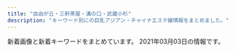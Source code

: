 ```yaml
---
title: "自由が丘・三軒茶屋・溝の口・武蔵小杉"
description: "キーワード別にの巨乳アジアン・チャイナエステ嬢情報をまとめました。"
---
```


新着画像と新着キーワードをまとめています。
2021年03月03日の情報です。

<DmmAffiliateIns />
<KeywordTable
  shops={
    [
    {
        "img_links": [
            "http://kagayaki.jpn.cm/images/mobile.jpg",
            "http://kagayaki.jpn.cm/photos/sites/35/2017/11/2017110107513579.jpg",
            "http://kagayaki.jpn.cm/images/room3.jpg",
            "http://kagayaki.jpn.cm/photos/sites/35/2016/11/11.jpg",
            "http://kagayaki.jpn.cm/photos/sites/35/2019/09/2019092518230998.jpg",
            "http://kagayaki.jpn.cm/images/end1.jpg",
            "http://kagayaki.jpn.cm/images/girl-z1.jpg",
            "http://kagayaki.jpn.cm/photos/sites/35/2016/08/staff32.jpg",
            "http://kagayaki.jpn.cm/images/room1.jpg",
            "http://kagayaki.jpn.cm/photos/sites/35/2016/09/637893871729784570.jpg",
            "http://kagayaki.jpn.cm/images/top.jpg",
            "http://kagayaki.jpn.cm/images/mobile2.jpg",
            "http://kagayaki.jpn.cm/images/staff_line.png",
            "http://kagayaki.jpn.cm/photos/sites/35/2020/10/2020100418535814.jpg",
            "http://kagayaki.jpn.cm/images/room5.jpg",
            "http://kagayaki.jpn.cm/images/room4.jpg",
            "http://kagayaki.jpn.cm/images/bj3.png",
            "http://kagayaki.jpn.cm/images/girl-z2.jpg",
            "http://kagayaki.jpn.cm/photos/sites/35/2016/08/staff3.jpg",
            "http://kagayaki.jpn.cm/images/room6.jpg",
            "http://kagayaki.jpn.cm/images/staff0.jpg",
            "http://kagayaki.jpn.cm/photos/sites/35/2016/11/1.jpg",
            "http://kagayaki.jpn.cm/images/room2.jpg",
            "http://kagayaki.jpn.cm/photos/sites/35/2016/11/12.jpg"
        ],
        "url": "http://kagayaki.jpn.cm/",
        "keywords": {
            "D": 6,
            "C": 17,
            "E": 1,
            "86": 5,
            "87": 2,
            "84": 1
        },
        "station": "\u4e09\u8ed2\u8336\u5c4b\u99c5\u5317\u53e3",
        "name": "\u661f\u306e\u8f1d\u304d"
    },
    {
        "station": "\u7528\u8cc0\u99c5\u6771\u53e3",
        "url": "http://www.wqiowaz.site/",
        "img_links": [
            "http://www.wqiowaz.site/uploads/200629/1-200629103104120.jpg",
            "http://www.wqiowaz.site/picture/foot01.jpg",
            "http://www.wqiowaz.site/picture/m-top004.jpg",
            "http://www.wqiowaz.site/uploads/200630/1-200630094H5294.jpg",
            "http://www.wqiowaz.site/uploads/201008/1-20100Q5541T55.jpg",
            "http://www.wqiowaz.site/picture/call.png",
            "http://www.wqiowaz.site/uploads/200629/1-200629103142X4.jpg",
            "http://www.wqiowaz.site/picture/m-top003.jpg",
            "http://www.wqiowaz.site/uploads/201008/1-20100Q55522V7.jpg",
            "http://www.wqiowaz.site/uploads/200914/1-20091416442NT.jpg",
            "http://www.wqiowaz.site/uploads/201008/1-20100Q55403531.jpg",
            "http://www.wqiowaz.site/picture/m-head01.jpg",
            "http://www.wqiowaz.site/uploads/200630/1-200630094K4325.jpg",
            "http://www.wqiowaz.site/picture/cam-01.jpg",
            "http://www.wqiowaz.site/uploads/201008/1-20100Q5550EL.jpg",
            "http://www.wqiowaz.site/uploads/200914/1-200914164443K1.jpg",
            "http://www.wqiowaz.site/uploads/200629/1-200629103204442.jpg"
        ],
        "name": "Sweet",
        "keywords": {
            "F": 4,
            "84": 2,
            "94": 4,
            "86": 1,
            "D": 3
        }
    },
    {
        "img_links": [
            "http://pink.estheya.com/css/nav/nav-005.jpg",
            "http://pink.estheya.com/css/nav/nav-002.jpg",
            "http://pink.estheya.com/css/nav/nav-004.jpg",
            "http://pink.estheya.com/css/staff/staff01.jpg",
            "http://pink.estheya.com/css/staff/staff02.jpg",
            "http://pink.estheya.com/css/top-right002.jpg",
            "http://pink.estheya.com/css/staff/staff03.jpg",
            "http://pink.estheya.com/css/01.jpg",
            "http://pink.estheya.com/css/nav/nav-006.jpg",
            "http://pink.estheya.com/css/nav/nav-003.jpg",
            "http://pink.estheya.com/css/head01.jpg",
            "http://pink.estheya.com/css/foot-tel.png",
            "http://pink.estheya.com/css/head.jpg",
            "http://pink.estheya.com/css/nav/nav-001.jpg",
            "http://pink.estheya.com/css/osusume02.jpg",
            "http://pink.estheya.com/css/baner.jpg"
        ],
        "name": "Pink Girl",
        "station": "\u4e8c\u5b50\u7389\u5ddd\u99c5\u897f\u53e3",
        "keywords": {
            "E": 2,
            "89": 1,
            "88": 1,
            "D": 1,
            "92": 1
        },
        "url": "http://pink.estheya.com/"
    },
    {
        "keywords": {},
        "url": "http://treat-msg.com/",
        "station": "\u99d2\u6ca2\u5927\u5b66\u99c5\u99d2\u6ca2\u516c\u5712\u53e3",
        "name": "\u5b89\u5fc3\u5802",
        "img_links": [
            "http://treat-msg.com/img/access/road3.jpg",
            "http://treat-msg.com/staff/chinatu/01mb.jpg",
            "http://treat-msg.com/img/head.png",
            "http://treat-msg.com/img/access/road1.jpg",
            "http://treat-msg.com/staff/saki/01.jpg",
            "http://treat-msg.com/img/ttl_staff.jpg",
            "http://treat-msg.com/staff/kaori/01.jpg",
            "http://treat-msg.com/staff/kaori/01mb.jpg",
            "http://treat-msg.com/img/shop/msg.png",
            "http://treat-msg.com/img/access/road4.jpg",
            "http://treat-msg.com/staff/noa/01mb.jpg",
            "http://treat-msg.com/staff/miyo/01mb.jpg",
            "http://treat-msg.com/img/access/road2.jpg",
            "http://treat-msg.com/staff/mei/01.jpg",
            "http://treat-msg.com/staff/miyo/01.jpg",
            "http://treat-msg.com/img/foot.png",
            "http://treat-msg.com/staff/saki/01mb.jpg",
            "http://treat-msg.com/img/access/road5.jpg",
            "http://treat-msg.com/staff/rumi/01.jpg",
            "http://treat-msg.com/img/access/road6.jpg",
            "http://treat-msg.com/staff/riri/01mb.jpg",
            "http://treat-msg.com/img/access/roaddm.png",
            "http://treat-msg.com/staff/chinatu/01.jpg",
            "http://treat-msg.com/staff/noa/01.jpg",
            "http://treat-msg.com/img/mainhd.jpg",
            "http://treat-msg.com/pic/corona.jpg",
            "http://treat-msg.com/staff/rumi/01mb.jpg",
            "http://treat-msg.com/staff/mei/01mb.jpg",
            "http://treat-msg.com/img/mainft.jpg",
            "http://treat-msg.com/staff/riri/01.jpg"
        ]
    },
    {
        "img_links": [
            "http://www.sakura.esraku.com/images/mobile.jpg",
            "http://www.sakura.esraku.com/files/002.jpg",
            "http://www.sakura.esraku.com/photo_news/upimg/60714603da7cfa04c2_0.jpg",
            "http://www.sakura.esraku.com/photo_news/upimg/921745f718627cc259_0.jpg",
            "http://www.sakura.esraku.com/images/lineyoyaku.jpg",
            "http://www.sakura.esraku.com/files/009.jpg",
            "http://www.sakura.esraku.com/files/003.jpg",
            "http://www.sakura.esraku.com/photo_news/upimg/508775f63081046140_0.jpg",
            "http://www.sakura.esraku.com/photo_news/upimg/192295fbde78dddd71_0.jpg",
            "http://www.sakura.esraku.com/photo_news/upimg/221315f853e86bfad8_0.jpg",
            "http://www.sakura.esraku.com/files/008.jpg",
            "http://www.sakura.esraku.com/files/012.jpg",
            "http://www.sakura.esraku.com/files/004.jpg",
            "http://www.sakura.esraku.com/files/010.jpg",
            "http://www.sakura.esraku.com/files/005.jpg",
            "http://www.sakura.esraku.com/files/011.jpg",
            "http://www.sakura.esraku.com/images/top.png",
            "http://www.sakura.esraku.com/files/006.jpg",
            "http://www.sakura.esraku.com/photo_news/upimg/5052160124f368954b_0.jpg",
            "http://www.sakura.esraku.com/files/007.jpg",
            "http://www.sakura.esraku.com/files/001.jpg",
            "http://www.sakura.esraku.com/photo_news/upimg/2782560336f9978bfe_0.jpg",
            "http://www.sakura.esraku.com/images/s_staff.jpg",
            "http://www.sakura.esraku.com/images/s_link.jpg",
            "http://www.sakura.esraku.com/photo_news/upimg/282545f76dfd1996d7_0.jpg"
        ],
        "keywords": {
            "C": 24,
            "D": 20,
            "\u30bb\u30af\u30b7\u30fc": 1,
            "87": 18
        },
        "url": "http://www.sakura.esraku.com/",
        "name": "\u685c",
        "station": "\u90fd\u7acb\u5927\u5b66\u99c5"
    },
    {
        "url": "http://www.gekabijin.mensest.com/",
        "img_links": [
            "http://www.gekabijin.mensest.com/images/rsubt3.png",
            "http://www.gekabijin.mensest.com/images/pagetop.png",
            "http://www.gekabijin.mensest.com/images/top_sp_slider01.jpg",
            "http://www.gekabijin.mensest.com/images/m3.jpg",
            "http://www.gekabijin.mensest.com/files/004.jpg",
            "http://www.gekabijin.mensest.com/images/rsubt4.png",
            "http://www.gekabijin.mensest.com/files/001.jpg",
            "http://www.gekabijin.mensest.com/images/pic_girl01.jpg",
            "http://www.gekabijin.mensest.com/images/rsubt7.png",
            "http://www.gekabijin.mensest.com/images/m6.jpg",
            "http://www.gekabijin.mensest.com/files/003.jpg",
            "http://www.gekabijin.mensest.com/images/rsubt5.png",
            "http://www.gekabijin.mensest.com/images/m4.jpg",
            "http://www.gekabijin.mensest.com/files/001-02.jpg",
            "http://www.gekabijin.mensest.com/images/ico01.png",
            "http://www.gekabijin.mensest.com/images/rsubt2.png",
            "http://www.gekabijin.mensest.com/files/004-02.jpg",
            "http://www.gekabijin.mensest.com/images/rsubt6.png",
            "http://www.gekabijin.mensest.com/images/m2.jpg",
            "http://www.gekabijin.mensest.com/files/002.jpg",
            "http://www.gekabijin.mensest.com/files/003-02.jpg",
            "http://www.gekabijin.mensest.com/images/m1.jpg",
            "http://www.gekabijin.mensest.com/files/002-02.jpg",
            "http://www.gekabijin.mensest.com/images/rsubt1.png"
        ],
        "name": "\u6708\u4e0b\u7f8e\u4eba",
        "keywords": {
            "87": 12,
            "D": 16,
            "86": 4
        },
        "station": "\u4e09\u8ed2\u8336\u5c4b\u99c5\u5317\u53e3B"
    },
    {
        "img_links": [
            "http://www.brilliance.mesthe.com/files/004-03.jpg",
            "http://www.brilliance.mesthe.com/images/s1.jpg",
            "http://www.brilliance.mesthe.com/images/main_bottom.png",
            "http://www.brilliance.mesthe.com/images/s3.jpg",
            "http://www.brilliance.mesthe.com/files/004-02.jpg",
            "http://www.brilliance.mesthe.com/images/new3.png",
            "http://www.brilliance.mesthe.com/files/004.jpg",
            "http://www.brilliance.mesthe.com/images/shop/shop02.jpg",
            "http://www.brilliance.mesthe.com/files/005.jpg",
            "http://www.brilliance.mesthe.com/images/pick.png",
            "http://www.brilliance.mesthe.com/images/xian.png",
            "http://www.brilliance.mesthe.com/images/shop/shop03.jpg",
            "http://www.brilliance.mesthe.com/images/main_top.png",
            "http://www.brilliance.mesthe.com/files/001-03.jpg",
            "http://www.brilliance.mesthe.com/images/maga.jpg",
            "http://www.brilliance.mesthe.com/images/tel.png",
            "http://www.brilliance.mesthe.com/images/new1.png",
            "http://www.brilliance.mesthe.com/files/005-02.jpg",
            "http://www.brilliance.mesthe.com/images/service.png",
            "http://www.brilliance.mesthe.com/files/002-03.jpg",
            "http://www.brilliance.mesthe.com/files/002-02.jpg",
            "http://www.brilliance.mesthe.com/files/001.jpg",
            "http://www.brilliance.mesthe.com/files/003-02.jpg",
            "http://www.brilliance.mesthe.com/files/003-03.jpg",
            "http://www.brilliance.mesthe.com/images/infotiao1.jpg",
            "http://www.brilliance.mesthe.com/images/zi_staff.png",
            "http://www.brilliance.mesthe.com/images/s2.jpg",
            "http://www.brilliance.mesthe.com/images/shop/shop01.jpg",
            "http://www.brilliance.mesthe.com/files/005-03.jpg",
            "http://www.brilliance.mesthe.com/files/002.jpg",
            "http://www.brilliance.mesthe.com/images/zi_massage.png",
            "http://www.brilliance.mesthe.com/files/001-02.jpg",
            "http://www.brilliance.mesthe.com/files/003.jpg",
            "http://www.brilliance.mesthe.com/images/shop/shop04.jpg"
        ],
        "station": "\u4e09\u8ed2\u8336\u5c4b\u99c5\u4e16\u7530\u8c37\u901a\u308a\u53e3",
        "keywords": {
            "D": 3,
            "C": 2,
            "85": 2,
            "86": 2,
            "87": 1
        },
        "url": "http://www.brilliance.mesthe.com/",
        "name": "\u30d6\u30ea\u30ea\u30a2\u30f3\u30b9"
    },
    {
        "url": "http://chishituyop.xyz/",
        "keywords": {},
        "img_links": [
            "http://chishituyop.xyz/style/images/t3.png",
            "http://chishituyop.xyz/uploads/210224/1-21022412150a42.jpg",
            "http://chishituyop.xyz/style/images/index-miru_03.jpg",
            "http://chishituyop.xyz/style/images/t2.png",
            "http://chishituyop.xyz/uploads/210224/1-210224121444548.jpg",
            "http://chishituyop.xyz/style/images/t6.jpg",
            "http://chishituyop.xyz/style/images/t4.jpg",
            "http://chishituyop.xyz/style/images/sys.jpg",
            "http://chishituyop.xyz/style/images/s-bian.png",
            "http://chishituyop.xyz/style/images/nav-sys.jpg",
            "http://chishituyop.xyz/uploads/201229/1-201229152000Y5.jpg",
            "http://chishituyop.xyz/uploads/210224/1-210224121531U8.jpg",
            "http://chishituyop.xyz/style/images/nav2-sta.png",
            "http://chishituyop.xyz/style/images/index-miru_18.jpg",
            "http://chishituyop.xyz/style/images/index-miru_06.jpg"
        ],
        "station": "\u4e8c\u5b50\u7389\u5ddd\u99c5\u897f\u53e3",
        "name": "\u8d64\u30d0\u30e9"
    },
    {
        "url": "http://www.miyuki.es-relax.info/",
        "station": "\u5927\u5ca1\u5c71\u99c5",
        "name": "\u30de\u30c3\u30b5\u30fc\u30b8\u306e\u66d9",
        "img_links": [
            "http://www.miyuki.es-relax.info/images/info4.jpg",
            "http://www.miyuki.es-relax.info/images/info1.jpg",
            "http://www.miyuki.es-relax.info/images/yoyaku.png",
            "http://www.miyuki.es-relax.info/images/kp01.jpg",
            "http://www.miyuki.es-relax.info/images/sp03.jpg",
            "http://www.miyuki.es-relax.info/images/info3.jpg",
            "http://www.miyuki.es-relax.info/gals/yuri1.jpg",
            "http://www.miyuki.es-relax.info/gals/yuki1.jpg",
            "http://www.miyuki.es-relax.info/images/sp02.jpg",
            "http://www.miyuki.es-relax.info/gals/nana1.jpg",
            "http://www.miyuki.es-relax.info/images/sp01.jpg",
            "http://www.miyuki.es-relax.info/images/info2.jpg"
        ],
        "keywords": {}
    },
    {
        "img_links": [
            "http://annex-jp.info/images/mari.jpg",
            "http://www.annex-jp.info/i/img/riri.jpg",
            "http://www.annex-jp.info/i/img/yoho.jpg",
            "http://annex-jp.info/images/yoho.jpg",
            "http://annex-jp.info/images/nana.jpg",
            "http://www.annex-jp.info/i/img/mayumi.jpg",
            "http://www.annex-jp.info/i/img/nana.jpg",
            "http://annex-jp.info/images/info.png",
            "http://annex-jp.info/images/mayumi.jpg",
            "http://annex-jp.info/images/sayuri.jpg",
            "http://annex-jp.info/images/riri.jpg",
            "http://www.annex-jp.info/i/img/sayuri.jpg",
            "http://www.annex-jp.info/i/img/mari.jpg",
            "http://annex-jp.info/images/kp-info.jpg"
        ],
        "name": "\u305f\u3093\u307d\u307d",
        "url": "http://annex-jp.info/",
        "keywords": {},
        "station": "\u81ea\u7531\u304c\u4e18\u99c5\u5317\u53e3"
    },
    {
        "url": "http://www.es-flower.link/",
        "name": "\u6625\u306e\u604b",
        "img_links": [
            "http://www.es-flower.link/img/mizuki1.jpg",
            "http://www.es-flower.link/sp/img/nene1.jpg",
            "http://www.es-flower.link/images/5.jpg",
            "http://www.es-flower.link/sp/images/rec2.jpg",
            "http://www.es-flower.link/sp/img/arisa1.jpg",
            "http://www.es-flower.link/sp/images/time.jpg",
            "http://www.es-flower.link/sp/img/huyumi1.jpg",
            "http://www.es-flower.link/sp/images/sys1.jpg",
            "http://www.es-flower.link/sp/images/pc.jpg",
            "http://www.es-flower.link/sp/images/staff_t.jpg",
            "http://www.es-flower.link/sp/images/tel.jpg",
            "http://www.es-flower.link/sp/images/int2.jpg",
            "http://www.es-flower.link/images/4.jpg",
            "http://www.es-flower.link/img/arisa1.jpg",
            "http://www.es-flower.link/images/rec1.png",
            "http://www.es-flower.link/sp/images/interior_t.jpg",
            "http://www.es-flower.link/sp/images/sisu.jpg",
            "http://www.es-flower.link/images/mobile.jpg",
            "http://www.es-flower.link/sp/menu/staff.jpg",
            "http://www.es-flower.link/img/huyumi1.jpg",
            "http://www.es-flower.link/sp/images/top.jpg",
            "http://www.es-flower.link/sp/images/3.jpg",
            "http://www.es-flower.link/sp/images/footer.jpg",
            "http://www.es-flower.link/sp/images/ac1.jpg",
            "http://www.es-flower.link/img/koyuki1.jpg",
            "http://www.es-flower.link/images/3.jpg",
            "http://www.es-flower.link/sp/images/head.png",
            "http://www.es-flower.link/sp/img/mizuki1.jpg",
            "http://www.es-flower.link/sp/img/koyuki1.jpg",
            "http://www.es-flower.link/sp/images/rec1.jpg",
            "http://www.es-flower.link/images/6.jpg",
            "http://www.es-flower.link/sp/images/newsb.png",
            "http://www.es-flower.link/images/news.jpg",
            "http://www.es-flower.link/images/staff_t.jpg",
            "http://www.es-flower.link/sp/images/6.jpg",
            "http://www.es-flower.link/sp/img/yume1.jpg",
            "http://www.es-flower.link/sp/images/int1.jpg",
            "http://www.es-flower.link/images/head.jpg",
            "http://www.es-flower.link/images/rec2.jpg",
            "http://www.es-flower.link/sp/images/sys3.jpg",
            "http://www.es-flower.link/images/ta.jpg",
            "http://www.es-flower.link/sp/images/4.jpg",
            "http://www.es-flower.link/images/sys.png",
            "http://www.es-flower.link/sp/menu/top.jpg",
            "http://www.es-flower.link/images/1.jpg",
            "http://www.es-flower.link/sp/images/news.jpg",
            "http://www.es-flower.link/sp/images/rec3.jpg",
            "http://www.es-flower.link/img/nene1.jpg",
            "http://www.es-flower.link/sp/menu/interior.jpg",
            "http://www.es-flower.link/images/int1.png",
            "http://www.es-flower.link/images/2.jpg",
            "http://www.es-flower.link/sp/images/1.jpg",
            "http://www.es-flower.link/sp/images/5.jpg",
            "http://www.es-flower.link/images/info.jpg",
            "http://www.es-flower.link/images/interior_t.jpg",
            "http://www.es-flower.link/images/int2.png",
            "http://www.es-flower.link/images/sm.jpg",
            "http://www.es-flower.link/img/yume1.jpg",
            "http://www.es-flower.link/sp/images/sisu_t.jpg",
            "http://www.es-flower.link/sp/images/sys2.jpg",
            "http://www.es-flower.link/sp/images/2.jpg"
        ],
        "keywords": {},
        "station": "\u81ea\u7531\u304c\u4e18\u99c5\u5317\u53e3"
    },
    {
        "name": "\u60a0",
        "keywords": {},
        "url": "http://in-esthe.com/you/",
        "station": "\u5b66\u82b8\u5927\u5b66\u99c5\u6771\u53e3",
        "img_links": [
            "http://in-esthe.com/you/images/r-2.jpg",
            "http://in-esthe.com/you/images/p-4.jpg",
            "http://in-esthe.com/you/images/r-1.jpg",
            "http://in-esthe.com/you/images/mo.png",
            "http://in-esthe.com/you/images/p-11.jpg",
            "http://in-esthe.com/you/images/botton.jpg",
            "http://in-esthe.com/you/images/p-10.jpg",
            "http://in-esthe.com/you/images/p-5.jpg",
            "http://in-esthe.com/you/images/p-7.jpg",
            "http://cdn.dino-es.com/images/logo/468x60DinoEs.png",
            "http://in-esthe.com/you/images/p-9.jpg",
            "http://in-esthe.com/you/images/p-3.jpg",
            "http://in-esthe.com/you/images/fla.jpg",
            "http://in-esthe.com/you/images/p-8.jpg",
            "http://in-esthe.com/you/images/p-0.jpg"
        ]
    },
    {
        "name": "For You",
        "station": "\u4e8c\u5b50\u7389\u5ddd\u99c5",
        "img_links": [],
        "url": "https://fy.uouono.com",
        "keywords": {}
    },
    {
        "url": "http://www.jojo.mensnv.com/",
        "name": "JoJo",
        "keywords": {
            "85": 9,
            "D": 18,
            "\u30bb\u30af\u30b7\u30fc": 1,
            "86": 12,
            "84": 6,
            "88": 3,
            "C": 3
        },
        "img_links": [
            "http://www.jojo.mensnv.com/images/slider/01.jpg",
            "http://www.jojo.mensnv.com/files/009-03.jpg",
            "http://www.jojo.mensnv.com/files/014-03.jpg",
            "http://www.jojo.mensnv.com/files/007-03.jpg",
            "http://www.jojo.mensnv.com/files/011-03.jpg",
            "http://www.jojo.mensnv.com/files/013-02.jpg",
            "http://www.jojo.mensnv.com/files/007.jpg",
            "http://www.jojo.mensnv.com/files/003.jpg",
            "http://www.jojo.mensnv.com/files/012-03.jpg",
            "http://www.jojo.mensnv.com/files/006-03.jpg",
            "http://www.jojo.mensnv.com/files/012.jpg",
            "http://www.jojo.mensnv.com/files/013.jpg",
            "http://www.jojo.mensnv.com/files/001-03.jpg",
            "http://www.jojo.mensnv.com/files/011.jpg",
            "http://www.jojo.mensnv.com/files/003-02.jpg",
            "http://www.jojo.mensnv.com/files/011-02.jpg",
            "http://www.jojo.mensnv.com/files/010.jpg",
            "http://www.jojo.mensnv.com/files/005-02.jpg",
            "http://www.jojo.mensnv.com/images/showCover.png",
            "http://www.jojo.mensnv.com/files/004.jpg",
            "http://www.jojo.mensnv.com/images/coverGirlParts.png",
            "http://www.jojo.mensnv.com/images/mobile.jpg",
            "http://www.jojo.mensnv.com/files/001.jpg",
            "http://www.jojo.mensnv.com/images/tel.png",
            "http://www.jojo.mensnv.com/files/002-03.jpg",
            "http://www.jojo.mensnv.com/files/014.jpg",
            "http://www.jojo.mensnv.com/files/014-02.jpg",
            "http://www.jojo.mensnv.com/files/004-02.jpg",
            "http://www.jojo.mensnv.com/files/009.jpg",
            "http://www.jojo.mensnv.com/files/004-03.jpg",
            "http://www.jojo.mensnv.com/files/007-02.jpg",
            "http://www.jojo.mensnv.com/files/012-02.jpg",
            "http://www.jojo.mensnv.com/images/slider/02.jpg",
            "http://www.jojo.mensnv.com/files/003-03.jpg",
            "http://www.jojo.mensnv.com/images/slider/03.jpg",
            "http://www.jojo.mensnv.com/files/009-02.jpg",
            "http://www.jojo.mensnv.com/files/006-02.jpg",
            "http://www.jojo.mensnv.com/files/002-02.jpg",
            "http://www.jojo.mensnv.com/images/backlistbtn.png",
            "http://www.jojo.mensnv.com/files/010-02.jpg",
            "http://www.jojo.mensnv.com/files/013-03.jpg",
            "http://www.jojo.mensnv.com/files/006.jpg",
            "http://www.jojo.mensnv.com/files/005-03.jpg",
            "http://www.jojo.mensnv.com/files/001-02.jpg",
            "http://www.jojo.mensnv.com/files/005.jpg",
            "http://www.jojo.mensnv.com/files/010-03.jpg",
            "http://www.jojo.mensnv.com/files/002.jpg"
        ],
        "station": "\u4e09\u8ed2\u8336\u5c4b\u99c5\u5357\u53e3"
    },
    {
        "url": "http://ms-rlx.com/",
        "station": "\u81ea\u7531\u304c\u4e18\u99c5\u5357\u53e3",
        "img_links": [
            "http://ms-rlx.com/staff/ruri/01.jpg",
            "http://ms-rlx.com/img/msgbtn.png",
            "http://ms-rlx.com/img/ttl_tnew.png",
            "http://ms-rlx.com/img/access/road02.jpg",
            "http://ms-rlx.com/img/access/road01.jpg",
            "http://ms-rlx.com/img/ttl_staff.png",
            "http://ms-rlx.com/img/ttl_concept.png",
            "http://ms-rlx.com/img/ttl_rec.png",
            "http://ms-rlx.com/staff/momo/01mb.jpg",
            "http://ms-rlx.com/i/files/homeimg.jpg",
            "http://ms-rlx.com/staff/ringo/01mb.jpg",
            "http://ms-rlx.com/img/access/road03.jpg",
            "http://ms-rlx.com/staff/milk/01mb.jpg",
            "http://ms-rlx.com/staff/ringo/01.jpg",
            "http://ms-rlx.com/staff/momo/01.jpg",
            "http://ms-rlx.com/staff/sachan/01mb.jpg",
            "http://ms-rlx.com/staff/milk/01.jpg",
            "http://ms-rlx.com/pic/head.png",
            "http://ms-rlx.com/staff/ruri/01mb.jpg",
            "http://ms-rlx.com/img/youtube.jpg",
            "http://ms-rlx.com/staff/sachan/01.jpg",
            "http://ms-rlx.com/img/att.png",
            "http://ms-rlx.com/img/ttl_mobile.png"
        ],
        "name": "\u697d\u697d\u5c4b",
        "keywords": {
            "C": 14
        }
    },
    {
        "img_links": [
            "http://www.esthe.esraku.com/images/slider-img001.jpg",
            "http://www.esthe.esraku.com/images/s_news.png",
            "http://www.esthe.esraku.com/images/s_message.png",
            "http://www.esthe.esraku.com/images/m6.jpg",
            "http://www.esthe.esraku.com/files/001.jpg",
            "http://www.esthe.esraku.com/images/s_pickup.png",
            "http://www.esthe.esraku.com/files/004.jpg",
            "http://www.esthe.esraku.com/images/s_top_therapist.png",
            "http://www.esthe.esraku.com/images/m3.jpg",
            "http://www.esthe.esraku.com/images/m4.jpg",
            "http://www.esthe.esraku.com/files/002.jpg",
            "http://www.esthe.esraku.com/files/003.jpg",
            "http://www.esthe.esraku.com/files/005.jpg",
            "http://www.esthe.esraku.com/images/m2.jpg",
            "http://www.esthe.esraku.com/images/m1.jpg",
            "http://www.esthe.esraku.com/images/slider-img002.jpg"
        ],
        "url": "http://www.esthe.esraku.com/",
        "name": "\u53f0\u6e7e\u30a8\u30b9\u30c6",
        "station": "\u4e09\u8ed2\u8336\u5c4b\u99c5\u5357\u53e3",
        "keywords": {
            "91": 8,
            "85": 8,
            "E": 8,
            "86": 8,
            "D": 32,
            "88": 8,
            "87": 8
        }
    },
    {
        "url": "http://clair.work/",
        "keywords": {
            "E": 2,
            "D": 4,
            "C": 4
        },
        "station": "\u5b66\u82b8\u5927\u5b66\u99c5\u897f\u53e3",
        "img_links": [
            "http://clair.work/staff/humi1.jpg",
            "http://clair.work/images/icon_ranking_01.png",
            "http://clair.work/staff/mayu1.jpg",
            "http://clair.work/staff/kasumi1.jpg",
            "http://clair.work/images/trigger.jpg",
            "http://clair.work/images/recruit/nagare_02.jpg",
            "http://clair.work/images/mainvisual_01.jpg",
            "http://clair.work/images/icon_new.png",
            "http://clair.work/images/head_interior.jpg",
            "http://clair.work/images/icon_ranking_02.png",
            "http://clair.work/images/sw_home.png",
            "http://clair.work/images/mainvisual_02_s.jpg",
            "http://clair.work/images/recruit/point_07.png",
            "http://clair.work/staff/yua1.jpg",
            "http://clair.work/images/sw_tel.png",
            "http://clair.work/images/mainvisual_01_s.jpg",
            "http://clair.work/images/recruit/point_09.png",
            "http://clair.work/images/recruit/point_05.png",
            "http://clair.work/images/no_image.jpg",
            "http://clair.work/images/recruit/nagare_01.jpg",
            "http://clair.work/images/recruit/nagare_06.png",
            "http://clair.work/staff/ayaka1.jpg",
            "http://clair.work/images/icon_ranking_05.png",
            "http://clair.work/images/recruit/req_03.jpg",
            "http://clair.work/images/recruit/message_03.png",
            "http://clair.work/images/recruit/nagare_07.png",
            "http://clair.work/images/recruit/nagare_05.png",
            "http://clair.work/images/recruit/point_08.png",
            "http://clair.work/images/recruit/nagare_03.jpg",
            "http://clair.work/images/icon_ranking_03.png",
            "http://clair.work/images/recruit/point_03.png",
            "http://clair.work/images/recruit/point_04.png",
            "http://clair.work/images/recruit/point_06.png",
            "http://clair.work/staff/humi2.jpg",
            "http://clair.work/images/head_therapist.jpg",
            "http://clair.work/images/mainvisual_02.jpg",
            "http://clair.work/images/recruit/sp_mainvisual.jpg",
            "http://clair.work/images/icon_ranking_04.png"
        ],
        "name": "Clair \uff5e\u30af\u30ec\u30fc\u30eb\uff5e"
    },
    {
        "name": "\u697d\u3057\u3044",
        "url": "http://tanoshii.jpn.mn/",
        "keywords": {
            "85": 5,
            "93": 1,
            "86": 8,
            "C": 6,
            "87": 8,
            "84": 1,
            "88": 3,
            "89": 2,
            "83": 2,
            "D": 15,
            "82": 3,
            "E": 12
        },
        "station": "\u4e8c\u5b50\u7389\u5ddd\u99c5\u897f\u53e3",
        "img_links": [
            "http://tanoshii.jpn.mn/photos/sites/76/2020/06/2020061605184059.jpg",
            "http://tanoshii.jpn.mn/photos/sites/76/2019/12/201912140913237.jpg",
            "http://tanoshii.jpn.mn/photos/sites/76/2020/12/2020120901212835.jpg",
            "http://tanoshii.jpn.mn/images/top_slider02.jpg",
            "http://tanoshii.jpn.mn/images/info1.jpg",
            "http://tanoshii.jpn.mn/images/link_nav01.jpg",
            "http://tanoshii.jpn.mn/images/side_mobile.jpg",
            "http://tanoshii.jpn.mn/images/side_link.jpg",
            "http://tanoshii.jpn.mn/photos/sites/76/2020/01/2020012908322311.jpg",
            "http://tanoshii.jpn.mn/photos/sites/76/2019/12/2019121409131966.jpg",
            "http://tanoshii.jpn.mn/photos/sites/76/2020/04/2020040401245819.jpg",
            "http://tanoshii.jpn.mn/photos/sites/76/2020/12/2020120904441346.jpg",
            "http://tanoshii.jpn.mn/photos/sites/76/2020/09/2020093003412655.jpg",
            "http://tanoshii.jpn.mn/photos/sites/76/2020/06/2020060701410487.jpg",
            "http://tanoshii.jpn.mn/photos/sites/76/2021/02/2021022304124724.jpg",
            "http://tanoshii.jpn.mn/photos/sites/76/2020/12/2020120904423083.jpg",
            "http://tanoshii.jpn.mn/photos/sites/76/2020/12/2020122205012857.jpg",
            "http://tanoshii.jpn.mn/photos/sites/76/2020/10/2020101305315556.jpg",
            "http://tanoshii.jpn.mn/images/link_nav02.jpg",
            "http://tanoshii.jpn.mn/photos/sites/76/2020/11/2020112407093420.jpg",
            "http://tanoshii.jpn.mn/photos/sites/76/2020/01/2020011710434680.jpg",
            "http://tanoshii.jpn.mn/images/link_nav04.jpg",
            "http://tanoshii.jpn.mn/photos/sites/76/2020/09/2020093003412015.jpg",
            "http://tanoshii.jpn.mn/images/link_nav07.jpg",
            "http://tanoshii.jpn.mn/photos/sites/76/2020/11/2020112902000038.jpg",
            "http://tanoshii.jpn.mn/photos/sites/76/2021/01/2021012605371183.jpg",
            "http://tanoshii.jpn.mn/images/link_nav05.jpg",
            "http://tanoshii.jpn.mn/photos/sites/76/2020/10/2020102803545189.jpg",
            "http://tanoshii.jpn.mn/photos/sites/76/2020/12/202012060340027.jpg",
            "http://tanoshii.jpn.mn/photos/sites/76/2020/01/2020011207465354.jpg",
            "http://tanoshii.jpn.mn/photos/sites/76/2020/08/2020080507421162.jpg",
            "http://tanoshii.jpn.mn/photos/sites/76/2019/12/2019121409132447.jpg",
            "http://tanoshii.jpn.mn/photos/sites/76/2020/01/2020012603560666.jpg",
            "http://tanoshii.jpn.mn/photos/sites/76/2020/08/2020081201584255.jpg",
            "http://tanoshii.jpn.mn/images/sp_top.jpg",
            "http://tanoshii.jpn.mn/images/info2.jpg",
            "http://tanoshii.jpn.mn/images/link_nav03.jpg",
            "http://tanoshii.jpn.mn/photos/sites/76/2019/12/2019121409132141.jpg",
            "http://tanoshii.jpn.mn/photos/sites/76/2020/12/202012240922577.jpg",
            "http://tanoshii.jpn.mn/photos/sites/76/2020/12/2020121807285563.jpg",
            "http://tanoshii.jpn.mn/photos/sites/76/2020/03/2020032803325898.jpg",
            "http://tanoshii.jpn.mn/photos/sites/76/2020/02/2020022603283463.jpg",
            "http://tanoshii.jpn.mn/photos/sites/76/2020/07/2020071004330148.jpg",
            "http://tanoshii.jpn.mn/photos/sites/76/2020/01/2020011207465264.jpg",
            "http://tanoshii.jpn.mn/photos/sites/76/2021/01/2021012605370415.jpg",
            "http://tanoshii.jpn.mn/photos/sites/76/2020/04/2020041703571830.jpg",
            "http://tanoshii.jpn.mn/photos/sites/76/2020/01/2020010206122496.jpg",
            "http://tanoshii.jpn.mn/images/ico01.png",
            "http://tanoshii.jpn.mn/photos/sites/76/2021/02/2021020904591631.jpg",
            "http://tanoshii.jpn.mn/images/side_tel.jpg",
            "http://tanoshii.jpn.mn/photos/sites/76/2020/12/2020122501502779.jpg",
            "http://tanoshii.jpn.mn/photos/sites/76/2020/07/2020071004194210.jpg",
            "http://tanoshii.jpn.mn/photos/sites/76/2020/05/2020051702012070.jpg",
            "http://tanoshii.jpn.mn/photos/sites/76/2019/12/201912280133413.jpg",
            "http://tanoshii.jpn.mn/photos/sites/76/2020/09/2020090803135392.jpg",
            "http://tanoshii.jpn.mn/photos/sites/76/2020/11/2020111603281212.jpg",
            "http://tanoshii.jpn.mn/images/info3.jpg",
            "http://tanoshii.jpn.mn/photos/sites/76/2019/12/2019121409132234.jpg",
            "http://tanoshii.jpn.mn/photos/sites/76/2021/01/2021011304145677.jpg",
            "http://tanoshii.jpn.mn/images/link_nav06.jpg",
            "http://tanoshii.jpn.mn/photos/sites/76/2020/09/2020090307211283.jpg",
            "http://tanoshii.jpn.mn/photos/sites/76/2020/08/2020082903370364.jpg",
            "http://tanoshii.jpn.mn/photos/sites/76/2020/02/2020020601144618.jpg",
            "http://tanoshii.jpn.mn/photos/sites/76/2021/02/2021022603355371.jpg",
            "http://tanoshii.jpn.mn/photos/sites/76/2019/12/2019121409132124.jpg",
            "http://tanoshii.jpn.mn/images/top_slider01.jpg",
            "http://tanoshii.jpn.mn/images/top.png",
            "http://tanoshii.jpn.mn/photos/sites/76/2020/11/2020110307113062.jpg",
            "http://tanoshii.jpn.mn/photos/sites/76/2020/09/2020092006290275.jpg",
            "http://tanoshii.jpn.mn/photos/sites/76/2020/05/2020052603000345.jpg",
            "http://tanoshii.jpn.mn/photos/sites/76/2020/03/202003090333270.jpg",
            "http://tanoshii.jpn.mn/photos/sites/76/2020/06/2020061605184178.jpg",
            "http://tanoshii.jpn.mn/photos/sites/76/2021/01/2021010305174759.jpg",
            "http://tanoshii.jpn.mn/photos/sites/76/2021/01/2021011304151051.jpg",
            "http://tanoshii.jpn.mn/photos/sites/76/2020/09/2020090800560727.jpg"
        ]
    },
    {
        "keywords": {
            "C": 2
        },
        "station": "\u5b66\u82b8\u5927\u5b66\u99c5\u6771\u53e3",
        "url": "http://ms-shinraku.com/",
        "img_links": [
            "http://ms-shinraku.com/pic/topimg1.jpg",
            "http://ms-shinraku.com/img/foot.png",
            "http://ms-shinraku.com/staff/ayumi/01.jpg",
            "http://ms-shinraku.com/pic/head.jpg",
            "http://ms-shinraku.com/staff/ran/01.jpg",
            "http://ms-shinraku.com/i/files/homeimg.jpg",
            "http://ms-shinraku.com/img/ttl_staff.png",
            "http://ms-shinraku.com/staff/momoka/01.jpg",
            "http://ms-shinraku.com/pic/topimg2.jpg",
            "http://ms-shinraku.com/staff/mari/01.jpg",
            "http://ms-shinraku.com/staff/kanako/01.jpg",
            "http://ms-shinraku.com/staff/yuki/01.jpg"
        ],
        "name": "\u5fc3\u697d"
    },
    {
        "keywords": {},
        "name": "\u30d6\u30eb\u30fc\u30d9\u30ea\u30fc",
        "img_links": [
            "http://b-berry.work/images/ac2.jpg",
            "http://b-berry.work/images/s1.png",
            "http://b-berry.work/images/int2.jpg",
            "http://b-berry.work/img/mona1.jpg",
            "http://b-berry.work/images/ac1.jpg",
            "http://b-berry.work/images/rec2.jpg",
            "http://b-berry.work/img/yuri1.jpg",
            "http://b-berry.work/staff/mona.jpg",
            "http://b-berry.work/images/news.jpg",
            "http://b-berry.work/img/maya1.jpg",
            "http://b-berry.work/staff/yuri.jpg",
            "http://b-berry.work/images/1.jpg",
            "http://b-berry.work/images/tg.jpg",
            "http://b-berry.work/images/staff_t.jpg",
            "http://b-berry.work/images/interior_t.jpg",
            "http://b-berry.work/images/rec1.jpg",
            "http://b-berry.work/images/sys.jpg",
            "http://b-berry.work/staff/maya.jpg",
            "http://b-berry.work/images/2.jpg",
            "http://b-berry.work/images/int1.jpg",
            "http://b-berry.work/images/3.jpg",
            "http://b-berry.work/images/head.jpg"
        ],
        "url": "http://b-berry.work/",
        "station": "\u81ea\u7531\u304c\u4e18\u99c5\u5317\u53e3"
    }
]
}
/>
<DmmAffiliateScript />
